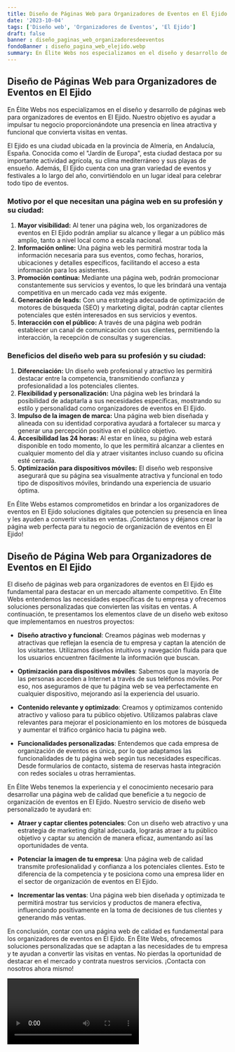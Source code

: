 ```yaml
---
title: Diseño de Páginas Web para Organizadores de Eventos en El Ejido
date: '2023-10-04'
tags: ['Diseño web', 'Organizadores de Eventos', 'El Ejido']
draft: false
banner : diseño_paginas_web_organizadoresdeeventos
fondoBanner : diseño_pagina_web_elejido.webp
summary: En Élite Webs nos especializamos en el diseño y desarrollo de páginas web para organizadores de eventos en El Ejido. Nuestro objetivo es ayudar a impulsar tu negocio proporcionándote una presencia en línea atractiva y funcional que convierta visitas en ventas. 
---
```


## **Diseño de Páginas Web para Organizadores de Eventos en El Ejido**

En Élite Webs nos especializamos en el diseño y desarrollo de páginas web para organizadores de eventos en El Ejido. Nuestro objetivo es ayudar a impulsar tu negocio proporcionándote una presencia en línea atractiva y funcional que convierta visitas en ventas. 

El Ejido es una ciudad ubicada en la provincia de Almería, en Andalucía, España. Conocida como el "Jardín de Europa", esta ciudad destaca por su importante actividad agrícola, su clima mediterráneo y sus playas de ensueño. Además, El Ejido cuenta con una gran variedad de eventos y festivales a lo largo del año, convirtiéndolo en un lugar ideal para celebrar todo tipo de eventos.

### **Motivo por el que necesitan una página web en su profesión y su ciudad:**

1. **Mayor visibilidad:** Al tener una página web, los organizadores de eventos en El Ejido podrán ampliar su alcance y llegar a un público más amplio, tanto a nivel local como a escala nacional.
2. **Información online:** Una página web les permitirá mostrar toda la información necesaria para sus eventos, como fechas, horarios, ubicaciones y detalles específicos, facilitando el acceso a esta información para los asistentes.
3. **Promoción continua:** Mediante una página web, podrán promocionar constantemente sus servicios y eventos, lo que les brindará una ventaja competitiva en un mercado cada vez más exigente.
4. **Generación de leads:** Con una estrategia adecuada de optimización de motores de búsqueda (SEO) y marketing digital, podrán captar clientes potenciales que estén interesados en sus servicios y eventos.
5. **Interacción con el público:** A través de una página web podrán establecer un canal de comunicación con sus clientes, permitiendo la interacción, la recepción de consultas y sugerencias.

### **Beneficios del diseño web para su profesión y su ciudad:**

1. **Diferenciación:** Un diseño web profesional y atractivo les permitirá destacar entre la competencia, transmitiendo confianza y profesionalidad a los potenciales clientes.
2. **Flexibilidad y personalización:** Una página web les brindará la posibilidad de adaptarla a sus necesidades específicas, mostrando su estilo y personalidad como organizadores de eventos en El Ejido.
3. **Impulso de la imagen de marca:** Una página web bien diseñada y alineada con su identidad corporativa ayudará a fortalecer su marca y generar una percepción positiva en el público objetivo.
4. **Accesibilidad las 24 horas:** Al estar en línea, su página web estará disponible en todo momento, lo que les permitirá alcanzar a clientes en cualquier momento del día y atraer visitantes incluso cuando su oficina esté cerrada.
5. **Optimización para dispositivos móviles:** El diseño web responsive asegurará que su página sea visualmente atractiva y funcional en todo tipo de dispositivos móviles, brindando una experiencia de usuario óptima.

En Élite Webs estamos comprometidos en brindar a los organizadores de eventos en El Ejido soluciones digitales que potencien su presencia en línea y les ayuden a convertir visitas en ventas. ¡Contáctanos y déjanos crear la página web perfecta para tu negocio de organización de eventos en El Ejido!

<GifSeo />

<Cta />

## Diseño de Página Web para Organizadores de Eventos en El Ejido

El diseño de páginas web para organizadores de eventos en El Ejido es fundamental para destacar en un mercado altamente competitivo. En Élite Webs entendemos las necesidades específicas de tu empresa y ofrecemos soluciones personalizadas que convierten las visitas en ventas. A continuación, te presentamos los elementos clave de un diseño web exitoso que implementamos en nuestros proyectos:

- **Diseño atractivo y funcional**: Creamos páginas web modernas y atractivas que reflejan la esencia de tu empresa y captan la atención de los visitantes. Utilizamos diseños intuitivos y navegación fluida para que los usuarios encuentren fácilmente la información que buscan.

- **Optimización para dispositivos móviles**: Sabemos que la mayoría de las personas acceden a Internet a través de sus teléfonos móviles. Por eso, nos aseguramos de que tu página web se vea perfectamente en cualquier dispositivo, mejorando así la experiencia del usuario.

- **Contenido relevante y optimizado**: Creamos y optimizamos contenido atractivo y valioso para tu público objetivo. Utilizamos palabras clave relevantes para mejorar el posicionamiento en los motores de búsqueda y aumentar el tráfico orgánico hacia tu página web.

- **Funcionalidades personalizadas**: Entendemos que cada empresa de organización de eventos es única, por lo que adaptamos las funcionalidades de tu página web según tus necesidades específicas. Desde formularios de contacto, sistema de reservas hasta integración con redes sociales u otras herramientas.

En Élite Webs tenemos la experiencia y el conocimiento necesario para desarrollar una página web de calidad que beneficie a tu negocio de organización de eventos en El Ejido. Nuestro servicio de diseño web personalizado te ayudará en:

- **Atraer y captar clientes potenciales**: Con un diseño web atractivo y una estrategia de marketing digital adecuada, lograrás atraer a tu público objetivo y captar su atención de manera eficaz, aumentando así las oportunidades de venta.

- **Potenciar la imagen de tu empresa**: Una página web de calidad transmite profesionalidad y confianza a los potenciales clientes. Esto te diferencia de la competencia y te posiciona como una empresa líder en el sector de organización de eventos en El Ejido.

- **Incrementar las ventas**: Una página web bien diseñada y optimizada te permitirá mostrar tus servicios y productos de manera efectiva, influenciando positivamente en la toma de decisiones de tus clientes y generando más ventas.

En conclusión, contar con una página web de calidad es fundamental para los organizadores de eventos en El Ejido. En Élite Webs, ofrecemos soluciones personalizadas que se adaptan a las necesidades de tu empresa y te ayudan a convertir las visitas en ventas. No pierdas la oportunidad de destacar en el mercado y contrata nuestros servicios. ¡Contacta con nosotros ahora mismo!

<Video />

<CtaBot job='Organizadores de Eventos' city='El Ejido'/>

<Gmaps query='El Ejido+españa+maps' />